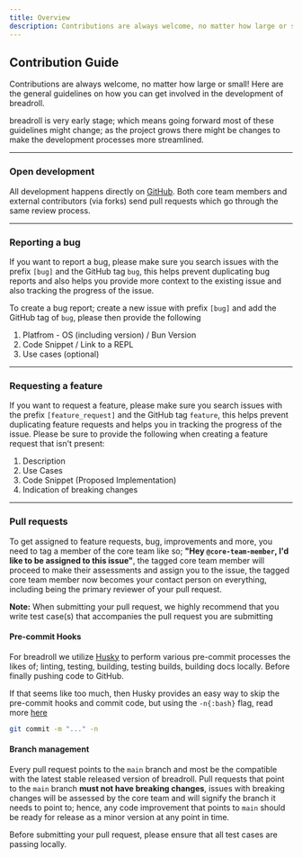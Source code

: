 ```yaml
---
title: Overview
description: Contributions are always welcome, no matter how large or small!
---
```



## Contribution Guide

Contributions are always welcome, no matter how large or small! Here are the general guidelines on how you can get involved in the development of breadroll.

<Callout type="warning">
  <span className="text-sm">
    breadroll is very early stage; which means going forward most of these guidelines might change; as the project grows
    there might be changes to make the development processes more streamlined.
  </span>
</Callout>

---

### Open development

All development happens directly on [GitHub](https://github.com/devsgnr/breadroll). Both core team members and external contributors (via forks) send pull requests which go through the same review process.

---

### Reporting a bug

If you want to report a bug, please make sure you search issues with the prefix `[bug]` and the GitHub tag `bug`, this helps prevent duplicating bug reports and also helps you provide more context to the existing issue and also tracking the progress of the issue.

To create a bug report; create a new issue with prefix `[bug]` and add the GitHub tag of `bug`, please then provide the following

1. Platfrom - OS (including version) / Bun Version
2. Code Snippet / Link to a REPL
3. Use cases (optional)

---

### Requesting a feature

If you want to request a feature, please make sure you search issues with the prefix `[feature_request]` and the GitHub tag `feature`, this helps prevent duplicating feature requests and helps you in tracking the progress of the issue. Please be sure to provide the following when creating a feature request that isn't present:

1. Description
2. Use Cases
3. Code Snippet (Proposed Implementation)
4. Indication of breaking changes

---

### Pull requests

To get assigned to feature requests, bug, improvements and more, you need to tag a member of the core team like so; **"Hey `@core-team-member`, I'd like to be assigned to this issue"**, the tagged core team member will proceed to make their assessments and assign you to the issue, the tagged core team member now becomes your contact person on everything, including being the primary reviewer of your pull request.

**Note:** When submitting your pull request, we highly recommend that you write test case(s) that accompanies the pull request you are submitting

#### Pre-commit Hooks

For breadroll we utilize [Husky](https://typicode.github.io/husky/) to perform various pre-commit processes the likes of; linting, testing, building, testing builds, building docs locally. Before finally pushing code to GitHub.

If that seems like too much, then Husky provides an easy way to skip the pre-commit hooks and commit code, but using the `-n{:bash}` flag, read more [here](https://typicode.github.io/husky/how-to.html#skipping-git-hooks)

```bash
git commit -m "..." -n
```

#### Branch management

Every pull request points to the `main` branch and most be the compatible with the latest stable released version of breadroll. Pull requests that point to the `main` branch **must not have breaking changes**, issues with breaking changes will be assessed by the core team and will signify the branch it needs to point to; hence, any code improvement that points to `main` should be ready for release as a minor version at any point in time.

Before submitting your pull request, please ensure that all test cases are passing locally.
